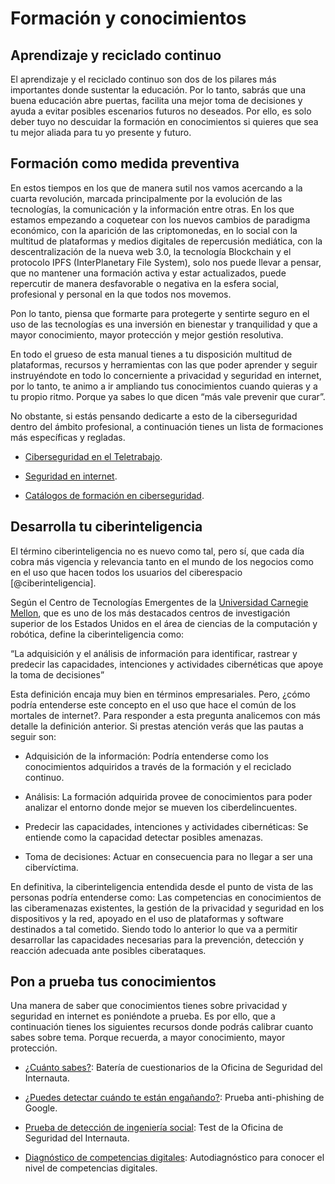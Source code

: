 # Formación y conocimientos

## Aprendizaje y reciclado continuo

El aprendizaje y el reciclado continuo son dos de los pilares más importantes donde sustentar la educación. Por lo tanto, sabrás que una buena educación abre puertas, facilita una mejor toma de decisiones y ayuda a evitar posibles escenarios futuros no deseados. Por ello, es solo deber tuyo no descuidar la formación en conocimientos si quieres que sea tu mejor aliada para tu yo presente y futuro.

## Formación como medida preventiva

En estos tiempos en los que de manera sutil nos vamos acercando a la cuarta revolución, marcada principalmente por la evolución de las tecnologías, la comunicación y la información entre otras. En los que estamos empezando a coquetear con los nuevos cambios de paradigma económico, con la aparición de las criptomonedas,  en lo social con la multitud de plataformas y medios digitales de repercusión mediática, con la descentralización de la nueva web 3.0, la tecnología Blockchain y el protocolo IPFS (InterPlanetary File System), solo nos puede llevar a pensar, que no mantener una formación activa y estar actualizados, puede repercutir de manera desfavorable o negativa en la esfera social, profesional y personal en la que todos nos movemos.

Pon lo tanto, piensa que formarte para protegerte y sentirte seguro en el uso de las tecnologías es una inversión en bienestar y tranquilidad y que a mayor conocimiento, mayor protección y mejor gestión resolutiva.

En todo el grueso de esta manual tienes a tu disposición multitud de plataformas, recursos y herramientas con las que poder aprender y seguir instruyéndote en todo lo concerniente a privacidad y seguridad en internet, por lo tanto, te animo a ir ampliando tus conocimientos cuando quieras y a tu propio ritmo. Porque ya sabes lo que dicen "más vale prevenir que curar". 

No obstante, si estás pensando dedicarte a esto de la ciberseguridad dentro del ámbito profesional, a continuación tienes un lista de formaciones más específicas y regladas.
 
- [Ciberseguridad en el Teletrabajo](https://learndigital.withgoogle.com/activate/course/cybersecurity-remote-work).
 
- [Seguridad en internet](https://www.cualifica2.es/cursos/Curso-Seguridad-En-Internet).

- [Catálogos de formación en ciberseguridad](https://www.incibe.es/catalogos-formacion-ciberseguridad).

## Desarrolla tu ciberinteligencia

El término ciberinteligencia no es nuevo como tal, pero sí, que cada día cobra más vigencia y relevancia tanto en el mundo de los negocios como en el uso que hacen todos los usuarios del ciberespacio [@ciberinteligencia].

Según el Centro de Tecnologías Emergentes de la [Universidad Carnegie Mellon](https://es.wikipedia.org/wiki/Universidad_Carnegie_Mellon), que es uno de los más destacados centros de investigación superior de los Estados Unidos en el área de ciencias de la computación y robótica, define la ciberinteligencia como: 

"La adquisición y el análisis de información para identificar, rastrear y predecir las capacidades, intenciones y actividades cibernéticas que apoye la toma de decisiones"

Esta definición encaja muy bien en términos empresariales. Pero, ¿cómo podría entenderse este concepto en el uso que hace el común de los mortales de internet?. Para responder a esta pregunta analicemos con más detalle la definición anterior. Si prestas atención verás que las pautas a seguir son:

- Adquisición de la información: Podría entenderse como los conocimientos adquiridos a través de la formación y el reciclado continuo.

- Análisis: La formación adquirida provee de conocimientos para poder analizar el entorno donde mejor se mueven los ciberdelincuentes.

- Predecir las capacidades, intenciones y actividades cibernéticas: Se entiende como la capacidad detectar posibles amenazas.

- Toma de decisiones: Actuar en consecuencia para no llegar a ser una cibervíctima.

En definitiva, la ciberinteligencia entendida desde el punto de vista de las personas podría entenderse como: Las competencias en conocimientos de las ciberamenazas existentes, la gestión de la privacidad y seguridad en los dispositivos y la red, apoyado en el uso de plataformas y software destinados a tal cometido. Siendo todo lo anterior lo que va a permitir desarrollar las capacidades necesarias para la prevención, detección y reacción adecuada ante posibles ciberataques.
 
## Pon a prueba tus conocimientos

Una manera de saber que conocimientos tienes sobre privacidad y seguridad en internet es poniéndote a prueba. Es por ello, que a continuación tienes los siguientes recursos donde podrás calibrar cuanto sabes sobre tema. Porque recuerda, a mayor conocimiento, mayor protección.

- [¿Cuánto sabes?](https://www.osi.es/es/cuanto-sabes): Batería de cuestionarios de la Oficina de Seguridad del Internauta.

- [¿Puedes detectar cuándo te están engañando?](https://phishingquiz.withgoogle.com/?hl=es): Prueba anti-phishing de Google. 

- [Prueba de detección de ingeniería social](https://www.osi.es/es/campanas/ingenieria-social/prueba-deteccion-ingenieria-social#collapsesuscripcion_index): Test de la Oficina de Seguridad del Internauta.

- [Diagnóstico de competencias digitales](https://www.digcomp.andaluciaesdigital.es/): Autodiagnóstico para conocer el nivel de  competencias digitales.
